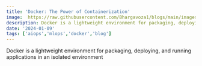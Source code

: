 ```yaml
---
title: 'Docker: The Power of Containerization'
image:  https://raw.githubusercontent.com/Bhargavoza1/blogs/main/images/docker/docker.png
description: Docker is a lightweight environment for packaging, deploying, and running applications in an isolated environment....
date: '2024-01-09'
tags: ['aiops','mlops','docker','blog']
---
```



Docker is a lightweight environment for packaging, deploying, and running applications in an isolated environment
